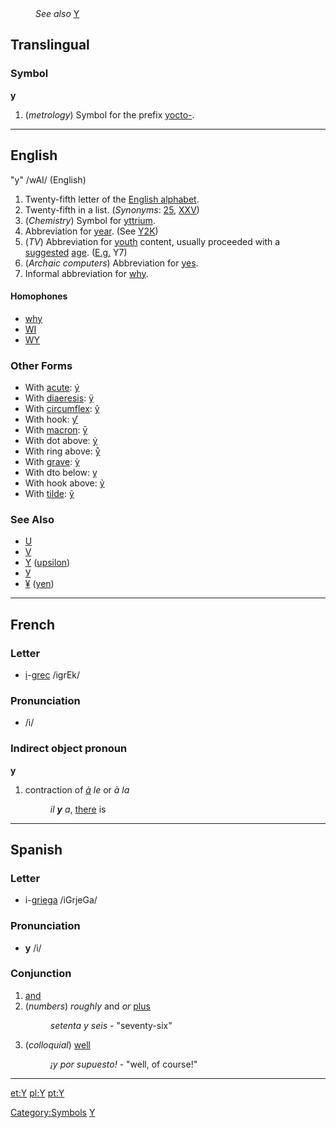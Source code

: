 :''See also'' [[Y]]
==Translingual==
===Symbol===
'''y'''

#(''metrology'') Symbol for the prefix [[yocto-]].

----
==English==

"y" /wAI/  (English)

# Twenty-fifth letter of the [[Wiktionary:About Roman script|English alphabet]].
# Twenty-fifth in a list. (''Synonyms'': [[25]], [[XXV]])
# (''Chemistry'') Symbol for [[yttrium]].
# Abbreviation for [[year]]. (See [[Y2K]])
# (''TV'') Abbreviation for [[youth]] content, usually proceeded with a [[suggested]] [[age]]. ([[E.g.]] Y7)
# (''Archaic computers'') Abbreviation for [[yes]].
# Informal abbreviation for [[why]].

====Homophones====
*[[why]]
*[[WI]]
*[[WY]]

===Other Forms===
*With [[acute]]: [[ý]]
*With [[diaeresis]]: [[ÿ]]
*With [[circumflex]]: [[ŷ]]
*With hook: [[ƴ]]
*With [[macron]]: [[ȳ]]
*With dot above: [[ẏ]]
*With ring above: [[ẙ]]
*With [[grave]]: [[ỳ]]
*With dto below: [[ỵ]]
*With hook above: [[ỷ]]
*With [[tilde]]: [[ỹ]]
===See Also===
*[[U]]
*[[V]]
*[[Υ]] ([[upsilon]])
*[[У]]
*[[¥]] ([[yen]])

----

==French==
===Letter===
*[[i]]-[[grec]] /igrEk/

=== Pronunciation ===
* /i/

=== Indirect object pronoun ===

'''y'''

#contraction of ''[[à]] le'' or ''à la''
#:''il '''y''' a'', [[there]] is

----

==Spanish==
===Letter===
*i-[[griega]] /iGrjeGa/
=== Pronunciation ===
*'''y''' /i/

=== Conjunction ===
# [[and]]
# (''numbers'') ''roughly'' and ''or'' [[plus]] 
#: ''setenta y seis'' - "seventy-six"
# (''colloquial'') [[well]]
#: ''¡y por supuesto!'' - "well, of course!"

----

[[Category:Symbols]]
[[Category:Latin letters|Y]]

[[et:Y]]
[[pl:Y]]
[[pt:Y]]